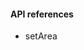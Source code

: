 
<PlatformWrapper platform="web">

#### API references

* <Link to = "{{global.API_REF_WEB_ROOT}}/interfaces/iagorartc.html#setarea">setArea</Link>
</PlatformWrapper>

